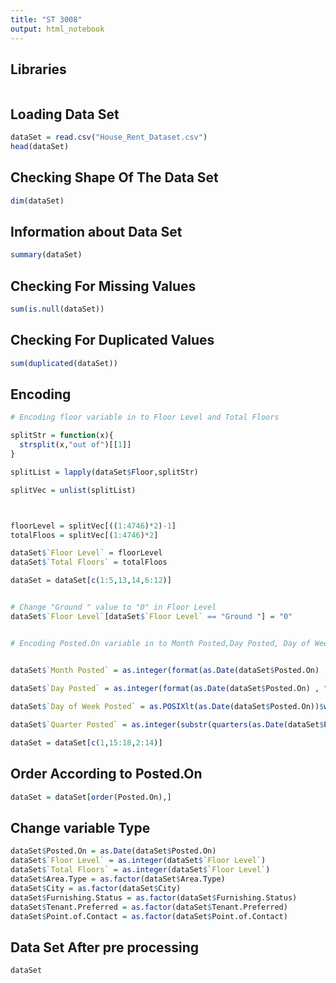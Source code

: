 ```yaml
---
title: "ST 3008"
output: html_notebook
---
```


## Libraries

```r

```

## Loading Data Set

```r
dataSet = read.csv("House_Rent_Dataset.csv")
head(dataSet)
```

## Checking Shape Of The Data Set

```r
dim(dataSet)
```

## Information about Data Set

```r
summary(dataSet)
```


## Checking For Missing Values

```r
sum(is.null(dataSet))
```
## Checking For Duplicated Values

```r
sum(duplicated(dataSet))
```


## Encoding

```r

# Encoding floor variable in to Floor Level and Total Floors

splitStr = function(x){
  strsplit(x,"out of")[[1]]
}

splitList = lapply(dataSet$Floor,splitStr)

splitVec = unlist(splitList)



floorLevel = splitVec[((1:4746)*2)-1]
totalFloos = splitVec[(1:4746)*2]

dataSet$`Floor Level` = floorLevel
dataSet$`Total Floors` = totalFloos

dataSet = dataSet[c(1:5,13,14,6:12)]


# Change "Ground " value to "0" in Floor Level
dataSet$`Floor Level`[dataSet$`Floor Level` == "Ground "] = "0"


# Encoding Posted.On variable in to Month Posted,Day Posted, Day of Week Posted, Quarter Posted


dataSet$`Month Posted` = as.integer(format(as.Date(dataSet$Posted.On) , "%m"))
  
dataSet$`Day Posted` = as.integer(format(as.Date(dataSet$Posted.On) , "%d"))

dataSet$`Day of Week Posted` = as.POSIXlt(as.Date(dataSet$Posted.On))$wday #sun = 0

dataSet$`Quarter Posted` = as.integer(substr(quarters(as.Date(dataSet$Posted.On)), 2, 2))

dataSet = dataSet[c(1,15:18,2:14)]

```

## Order According to Posted.On

```r
dataSet = dataSet[order(Posted.On),]
```

## Change variable Type

```r

dataSet$Posted.On = as.Date(dataSet$Posted.On)
dataSet$`Floor Level` = as.integer(dataSet$`Floor Level`)
dataSet$`Total Floors` = as.integer(dataSet$`Floor Level`)
dataSet$Area.Type = as.factor(dataSet$Area.Type)
dataSet$City = as.factor(dataSet$City)
dataSet$Furnishing.Status = as.factor(dataSet$Furnishing.Status)
dataSet$Tenant.Preferred = as.factor(dataSet$Tenant.Preferred)
dataSet$Point.of.Contact = as.factor(dataSet$Point.of.Contact)

```

## Data Set After pre processing

```r
dataSet
```










